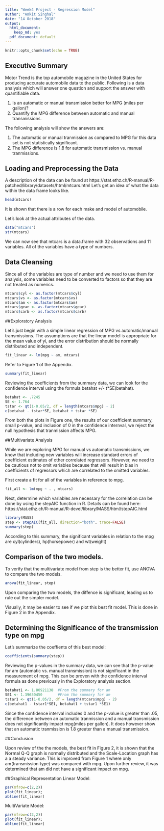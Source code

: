 ```yaml
---
title: "Week4 Project - Regression Model"
author: "Ankit Singhal"
date: "14 October 2018"
output:
  html_document:
    keep_md: yes
  pdf_document: default
---
```


```r
knitr::opts_chunk$set(echo = TRUE)
```

## Executive Summary

Motor Trend is the top automobile magazine in the United States for producing accurate automobile data to the public. Following is a data analysis which will answer one question and support the answer with quantifiable data.


1. Is an automatic or manual transmission better for MPG (miles per gallon)?
2. Quantify the MPG difference between automatic and manual transmissions.

The following analysis will show the answers are:

1. The automatic or manual tranmission as compared to MPG for this data set is not statistically significant.
2. The MPG difference is 1.8 for automatic transmission vs. manual tranmissions.

## Loading and Preprocessing the Data

A description of the data can be found at https://stat.ethz.ch/R-manual/R-patched/library/datasets/html/mtcars.html Let's get an idea of what the data within the data frame looks like.

```r
head(mtcars)
```
It is shown that there is a row for each make and model of automobile.

Let's look at the actual attributes of the data.

```r
data("mtcars")
str(mtcars)
```

We can now see that mtcars is a data.frame with 32 observations and 11 variables. All of the variables have a type of numbers.

## Data Cleansing

Since all of the variables are type of number and we need to use them for analysis, some variables need to be converted to factors so that they are not treated as numerics.

```r
mtcars$cyl <- as.factor(mtcars$cyl)
mtcars$vs <- as.factor(mtcars$vs)
mtcars$am <- as.factor(mtcars$am)
mtcars$gear <- as.factor(mtcars$gear)
mtcars$carb <- as.factor(mtcars$carb)
```

##Exploratory Analysis

Let's just begin with a simple linear regression of MPG vs automatic/manual transmissions. The assumptions are that the linear model is appropriate for the mean value of yi, and the error distribution should be normally distributed and independent.

```r
fit_linear <- lm(mpg ~ am, mtcars)
```

Refer to Figure 1 of the Appendix.

```r
summary(fit_linear)
```

Reviewing the coefficients from the summary data, we can look for the confidence interval using the formula betahat +/- t*SE(betahat).

```r
betahat <- .7245  
SE <- 1.764        
tstar <- qt(1-0.05/2, df = length(mtcars$mpg) - 2)
c(betahat - tstar*SE, betahat + tstar *SE)
```

From both the plots in Figure one, the results of our coefficient summary, small p-value, and inclusion of 0 in the confidence internval, we reject the null hypothesis that tranmission affects MPG.

##Multivariate Analysis

While we are exploring MPG for manual vs automatic transmissions, we know that including new variables will increase standard errors of coefficient estimates of other correlated regressors. However, we need to be cautious not to omit variables because that will result in bias in coefficients of regressors which are correlated to the omitted variables.

First create a fit for all of the variables in reference to mpg.

```r
fit_all <- lm(mpg ~ . , mtcars)
```

Next, determine which variables are necessary for the correlation can be done by using the stepAIC function in R. Details can be found here: https://stat.ethz.ch/R-manual/R-devel/library/MASS/html/stepAIC.html

```r
library(MASS)
step <- stepAIC(fit_all, direction="both", trace=FALSE)
summary(step)
```

According to this summary, the significant variables in relation to the mpg are cyl(cylinders), hp(horsepower) and wt(weight)

## Comparison of the two models.

To verify that the multivariate model from step is the better fit, use ANOVA to compare the two models.

```r
anova(fit_linear, step)
```

Upon comparing the two models, the diffence is significant, leading us to rule out the simpler model.

Visually, it may be easier to see if we plot this best fit model.
This is done in Figure 2 in the Appendix.

## Determining the Significance of the transmission type on mpg

Let's summarize the coeffients of this best model:

```r
coefficients(summary(step))
```

Reviewing the p-values in the summary data, we can see that the p-value for am (automatic vs. manual transmission) is not significant in the measurement of mpg. This can be proven with the confidence interval formula as done previously in the Exploratory analysis section.

```r
betahat1 <- 1.80921138  #From the summary for am 
SE1 <- 1.39630450       #From the summary for am
tstar1 <- qt(1-0.05/2, df = length(mtcars$mpg) - 2)
c(betahat1 - tstar1*SE1, betahat1 + tstar1 *SE1)
```

Since the confidence interval includes 0 and the p-value is greater than .05, the difference between an automatic tranmission and a manual transmission does not significantly impact mpg(miles per gallon). It does however show that an automatic tranmission is 1.8 greater than a manual transmission.

##Conclusion

Upon review of the the models, the best fit in Figure 2, it is shown that the Normal Q-Q graph is normally distributed and the Scale-Location graph has a a steady variance. This is improved from Figure 1 where only am(transmission type) was compared with mpg. Upon further review, it was determined that am did not have a significant impact on mpg.

##Graphical Representation
Linear Model:

```r
par(mfrow=c(2,2))
plot(fit_linear); 
abline(fit_linear)
```

MultiVariate Model:

```r
par(mfrow=c(2,2))
plot(fit_linear); 
abline(fit_linear)
```